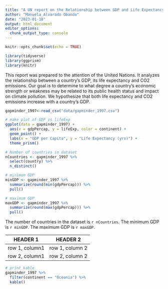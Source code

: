 ```yaml
---
title: "A UN report on the Relationship between GDP and Life Expectancy and CO2 emissions"
author: "Manuela Alvarado Obando"
date: "2023-01-18"
output: html_document
editor_options: 
  chunk_output_type: console
---
```


```r
knitr::opts_chunk$set(echo = TRUE)
```

```r
library(tidyverse)
library(ggprism)
library(knitr)
```

This report was prepared to the attention of the United Nations. It analyzes the relationship between a country's GDP, its life expectancy and CO2 emissions. Our goal is to determine to what degree a country’s economic strength or weakness may be related to its public health status and impact on climate pollution. We hypothesize that both life expectancy and CO2 emissions increase with a country's GDP.

```r
gapminder_1997<-read_csv("data/gapminder_1997.csv")

```
```r
# make plot of GDP vs lifeExp
ggplot(data = gapminder_1997) +
  aes(x = gdpPercap, y = lifeExp, color = continent) +
  geom_point() +
  labs(x = "GDP per Capita", y = "Life Expectancy (yrs)") +
  theme_prism()
```

```r
# Number of countries in dataset
nCountries <- gapminder_1997 %>%
  select(country) %>%
  n_distinct()

# minimum GDP
minGDP <- gapminder_1997 %>%
  summarize(round(min(gdpPercap))) %>%
  pull()

# maximum GDP
maxGDP <- gapminder_1997 %>%
  summarize(round(max(gdpPercap))) %>%
  pull()
```

The number of countries in the dataset is `r nCountries`.
The minimum GDP is `r minGDP`.
The maximum GDP is `r maxGDP`.

|HEADER 1|HEADER 2|
|-------------|-------------|
|row 1, column1|row 1, column 2|
|row 2, column1|row 2, column 2|

```r
# print kable
gapminder_1997 %>%
  filter(continent == "Oceania") %>%
  kable()

```


